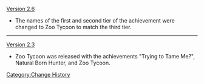 [[Version 2.6]]
* The names of the first and second tier of the achievement were changed to Zoo Tycoon to match the third tier.
----
[[Version 2.3]]
* Zoo Tycoon was released with the achievements "Trying to Tame Me?", Natural Born Hunter, and Zoo Tycoon.
<noinclude>[[Category:Change History]]</noinclude>